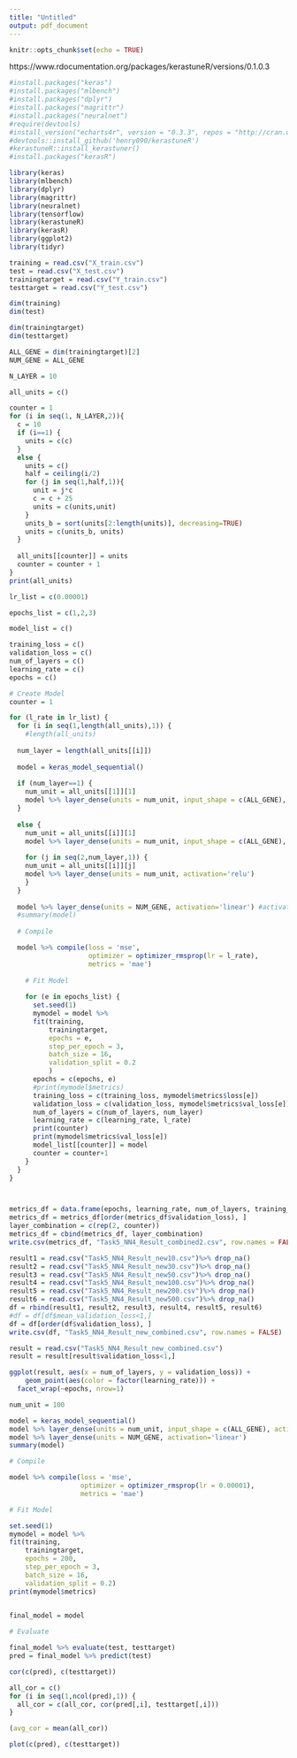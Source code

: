 ```yaml
---
title: "Untitled"
output: pdf_document
---
```


```r
knitr::opts_chunk$set(echo = TRUE)
```

https://www.rdocumentation.org/packages/kerastuneR/versions/0.1.0.3


```r
#install.packages("keras")
#install.packages("mlbench")
#install.packages("dplyr")
#install.packages("magrittr")
#install.packages("neuralnet")
#require(devtools)
#install_version("echarts4r", version = "0.3.3", repos = "http://cran.us.r-project.org")
#devtools::install_github('henry090/kerastuneR')
#kerastuneR::install_kerastuner()
#install.packages("kerasR")
```


```r
library(keras)
library(mlbench)
library(dplyr)
library(magrittr)
library(neuralnet)
library(tensorflow)
library(kerastuneR)
library(kerasR)
library(ggplot2)
library(tidyr)
```




```r
training = read.csv("X_train.csv")
test = read.csv("X_test.csv")
trainingtarget = read.csv("Y_train.csv")
testtarget = read.csv("Y_test.csv")
```


```r
dim(training)
dim(test)

dim(trainingtarget)
dim(testtarget)
```
```r
ALL_GENE = dim(trainingtarget)[2]
NUM_GENE = ALL_GENE
```




```r
N_LAYER = 10

all_units = c()

counter = 1
for (i in seq(1, N_LAYER,2)){
  c = 10
  if (i==1) {
    units = c(c)
  }
  else {
    units = c()
    half = ceiling(i/2)
    for (j in seq(1,half,1)){ 
      unit = j*c
      c = c + 25
      units = c(units,unit)
    }
    units_b = sort(units[2:length(units)], decreasing=TRUE)
    units = c(units_b, units)
  }
  
  all_units[[counter]] = units
  counter = counter + 1
}
print(all_units)
```


```r
lr_list = c(0.00001)
```


```r
epochs_list = c(1,2,3)
```




```r
model_list = c()

training_loss = c()
validation_loss = c()
num_of_layers = c()
learning_rate = c()
epochs = c()

# Create Model
counter = 1

for (l_rate in lr_list) {
  for (i in seq(1,length(all_units),1)) {
    #length(all_units)
    
  num_layer = length(all_units[[i]])
  
  model = keras_model_sequential()
  
  if (num_layer==1) {
    num_unit = all_units[[1]][1]
    model %>% layer_dense(units = num_unit, input_shape = c(ALL_GENE), activation='relu')
  }
  
  else {
    num_unit = all_units[[i]][1]
    model %>% layer_dense(units = num_unit, input_shape = c(ALL_GENE), activation='relu')
    
    for (j in seq(2,num_layer,1)) {
    num_unit = all_units[[i]][j]
    model %>% layer_dense(units = num_unit, activation='relu')
    }
  }
  
  model %>% layer_dense(units = NUM_GENE, activation='linear') #activation : linear
  #summary(model)
  
  # Compile

  model %>% compile(loss = 'mse',
                    optimizer = optimizer_rmsprop(lr = l_rate),
                    metrics = 'mae')
  
    # Fit Model
  
    for (e in epochs_list) {
      set.seed(1)
      mymodel = model %>% 
      fit(training,
          trainingtarget,
          epochs = e,
          step_per_epoch = 3,
          batch_size = 16,
          validation_split = 0.2
          )
      epochs = c(epochs, e)
      #print(mymodel$metrics)
      training_loss = c(training_loss, mymodel$metrics$loss[e])
      validation_loss = c(validation_loss, mymodel$metrics$val_loss[e])
      num_of_layers = c(num_of_layers, num_layer)
      learning_rate = c(learning_rate, l_rate)
      print(counter)
      print(mymodel$metrics$val_loss[e])
      model_list[[counter]] = model
      counter = counter+1
    }
  }
}



metrics_df = data.frame(epochs, learning_rate, num_of_layers, training_loss, validation_loss)
metrics_df = metrics_df[order(metrics_df$validation_loss), ]
layer_combination = c(rep(2, counter))
metrics_df = cbind(metrics_df, layer_combination)
write.csv(metrics_df, "Task5_NN4_Result_combined2.csv", row.names = FALSE)
```


```r
result1 = read.csv("Task5_NN4_Result_new10.csv")%>% drop_na()
result2 = read.csv("Task5_NN4_Result_new30.csv")%>% drop_na()
result3 = read.csv("Task5_NN4_Result_new50.csv")%>% drop_na()
result4 = read.csv("Task5_NN4_Result_new100.csv")%>% drop_na()
result5 = read.csv("Task5_NN4_Result_new200.csv")%>% drop_na()
result6 = read.csv("Task5_NN4_Result_new500.csv")%>% drop_na()
df = rbind(result1, result2, result3, result4, result5, result6)
#df = df[df$mean_validation_loss<1,]
df = df[order(df$validation_loss), ]
write.csv(df, "Task5_NN4_Result_new_combined.csv", row.names = FALSE)
```




```r
result = read.csv("Task5_NN4_Result_new_combined.csv")
result = result[result$validation_loss<1,]
```



```r
ggplot(result, aes(x = num_of_layers, y = validation_loss)) +
    geom_point(aes(color = factor(learning_rate))) +
  facet_wrap(~epochs, nrow=1)
```
```r

num_unit = 100

model = keras_model_sequential()
model %>% layer_dense(units = num_unit, input_shape = c(ALL_GENE), activation='relu')
model %>% layer_dense(units = NUM_GENE, activation='linear') 
summary(model)

# Compile

model %>% compile(loss = 'mse',
                  optimizer = optimizer_rmsprop(lr = 0.00001),
                  metrics = 'mae')

# Fit Model

set.seed(1)
mymodel = model %>% 
fit(training,
    trainingtarget,
    epochs = 200,
    step_per_epoch = 3,
    batch_size = 16,
    validation_split = 0.2)
print(mymodel$metrics)
   
```
```r
final_model = model
```



```r
# Evaluate

final_model %>% evaluate(test, testtarget)
pred = final_model %>% predict(test)
```
```r
cor(c(pred), c(testtarget))
```

```r
all_cor = c()
for (i in seq(1,ncol(pred),1)) {
  all_cor = c(all_cor, cor(pred[,i], testtarget[,i]))
}
```

```r
(avg_cor = mean(all_cor))
```

```r
plot(c(pred), c(testtarget))
```















